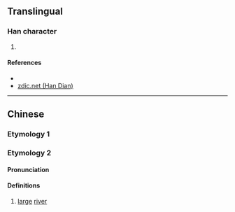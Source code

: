 {{character info/new}}
==Translingual==

===Han character===
{{Han char|rn=85|rad=水|as=07|sn=10|four=|canj=EHEJ|ids=⿰氵夆}}

# {{defn|Han|sort=水07}}

====References====
* {{Han ref|kx=0625.050|dkj=17492|dj=1023.040|hdz=31631.040|uh=6D72|ud=28018}}
* [http://www.zdic.net/z/1d/js/6D72.htm zdic.net (Han Dian)]

----

==Chinese==
{{zh-forms}}

===Etymology 1===
{{zh-see|漨|a}}

===Etymology 2===

====Pronunciation====
{{zh-pron
|m=hóng
|c=
|mc=
|oc=
|ma=
|cat=n
}}

====Definitions====
{{zh-hanzi}}

# [[large]] [[river]]